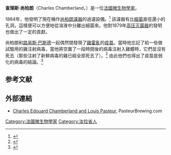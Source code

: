 {{Infobox scientist
|name              =查理斯·尚柏朗
|image             =Charles Chamberland.jpg
|caption           =
|birth_date        = 1851年3月12日
|birth_place       = [[法國|法國]][[希利萊維尼奧布爾|希利萊維尼奧布爾]]
|death_date        = {{death date and age|1908|5|2|1851|3|12}}
|death_place       = 法國[[巴黎|巴黎]]
|residence  = |citizenship =
|nationality       = {{法國}}
|ethnicity         =
|field             = [[微生物學|微生物學]]
|work_institutions =
|alma_mater        =
|doctoral_advisor  =
|doctoral_students =
|known_for         =  [[尚柏朗濾器|尚柏朗濾器]]
|author_abbrev_bot =|author_abbrev_zoo =
|influences        = [[路易斯·巴斯德|路易斯·巴斯德]]
|influenced        =
|prizes            =
|religion =
}}
'''查理斯·尚柏朗'''（Charles Chamberland，{{bd|1851年|3月12日|1908年|5月2日|}}）是一位[[法國|法國]][[微生物学家|微生物學家]]。

1884年，他發明了現在稱作[[尚柏朗濾器|尚柏朗濾器]]的過濾設備。<ref name=Horzinek_1997>{{cite journal | author = Horzinek MC| title = The birth of virology | journal = Antonie van Leeuwenhoek | year = 1997 | volume = 71 | pages = 15–20 | doi=10.1023/A:1000197505492 | pmid=9049014 | issue = 1–2}}</ref> 該濾器有比[[細菌|細菌]]直徑還小的孔洞，這樣便可以方便地從溶液中分離出細菌來。他對1879年[[高压灭菌器|高压灭菌器]]的發明也做出了一定的貢獻。

尚柏朗和[[路易斯·巴斯德|路易斯·巴斯德]]一起偶然間發現了[[雞霍亂|雞霍亂]]的[[疫苗|疫苗]]。當時他忘記了給一些做試驗用的雞注射病毒，當他將空置了一段時間後的病毒注射入雞體時，它們並沒有死去（那些注射了新鮮病毒的雞已經全部死去了）。<ref>{{cite journal
|last=Norn
|first=Svend
|authorlink=
|coauthors=Kruse Poul R, Kruse Edith
|year=2006|month=
|title=On the history of injection
|journal=Dansk medicinhistorisk årbog
|volume=34
|issue=
|pages=104–13
|publisher= |location = [[Denmark|Denmark]]| issn = 0084-9588| pmid = 17526154
| bibcode = | oclc =| id = | url = | language = | format = | accessdate = | laysummary = | laysource = | laydate = | quote =
 }}</ref> 由此他們也得出了疫苗是弱化的病毒的結論。<ref>{{cite web | title = Charles Chamberland (1851–1908) | work = Repères chronologiques | url = http://www.pasteur.fr/infosci/archives/chb0.html | language = fr | accessdate = 2007-03-17 | deadurl = yes | archiveurl = https://web.archive.org/web/20061219210855/http://www.pasteur.fr/infosci/archives/chb0.html | archivedate = 2006-12-19 }}</ref>

==参考文献==
{{reflist}}

==外部連結==
* [https://web.archive.org/web/20100624072100/http://www.pasteurbrewing.com/colleagues/biographies/charles-edouard-chamberland-1851-1908.html Charles Edouard Chamberland and Louis Pasteur], PasteurBrewing.com

{{Authority control}}
{{DEFAULTSORT:Chamberland, Charles}}
[[Category:法國微生物學家|Category:法國微生物學家]]
[[Category:汝拉省人|Category:汝拉省人]]